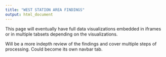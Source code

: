 ```yaml
---
title: "WEST STATION AREA FINDINGS"
output: html_document
---
```


This page will eventually have full data visualizations embedded in iframes or in multiple tabsets depending on the visualizations. 

Will be a more indepth review of the findings and cover multiple steps of processing. Could become its own navbar tab.
